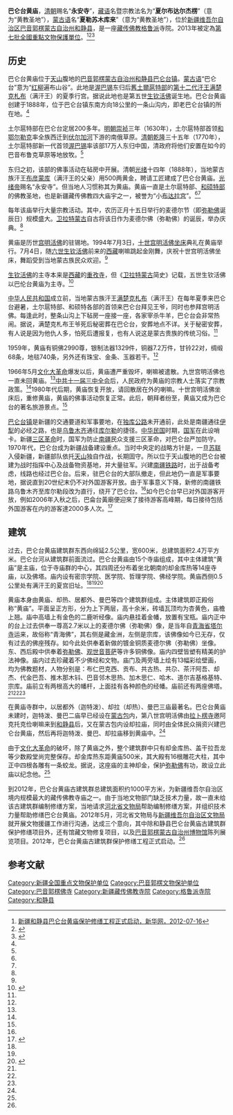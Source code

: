 {{Infobox Tibetan Buddhist monastery
|name =巴仑台黄庙
|image = 
|image size = 250px
|alt = 
|caption = 
|t=
|w=
|to = 
|ipa={{IPA|}}
|z=
|thdl=
|e=
|tc=巴侖台黃廟
|s=巴仑台黄庙
|p=
|m=
|k=
|pushpin_map = 
|latd = 42.6687
|latNS = N
|longd= 86.3253929
|longEW = E
|iso_region = 
|map_caption = 
|mapsize = 
|location_country = 中国
|location = {{CHN}}[[新疆维吾尔自治区|新疆维吾尔自治区]][[巴音郭楞蒙古自治州|巴音郭楞蒙古自治州]][[和静县|和静县]]
|coordinates_display =
|founded_by = 
|date_founded =
|date_renovated =
|sect = [[格鲁派|格鲁派]]
|mather =
|children =
|dedicated_to = 
|tulku =[[宫明活佛|宫明活佛]]
|head_lama = 
|head_mgh =
|no._of_monks = 
|architecture = 
|festivals =
|footnotes = 
}}
{{文物保护单位
| 级别 = 全国
| 名称 =	巴仑台黄庙古建筑群
| 图片 = 
| 编号 = 7-1489
| 分类 = 古建筑
| 时代 = [[清朝|清]]
| 所在 = [[新疆维吾尔自治区|新疆维吾尔自治区]][[巴音郭楞蒙古自治州|巴音郭楞蒙古自治州]][[和静县|和静县]]
| 登录 = 2013年5月3日
| Cat = 新疆全国重点文物保护单位
}}

'''巴仑台黄庙'''，[[清朝|清朝]]赐名“'''永安寺'''”，[[藏语|藏语]]名暨宗教法名为“'''夏尔布达尔杰楞'''”（意为“黄教圣地”），[[蒙古语|蒙古语]]名“'''夏勒苏木库来'''”（意为“黄教圣地”），位於[[新疆维吾尔自治区|新疆维吾尔自治区]][[巴音郭楞蒙古自治州|巴音郭楞蒙古自治州]][[和静县|和静县]]，是一座[[藏传佛教|藏传佛教]][[格鲁派|格鲁派]]寺院。2013年被定為[[第七批全國重點文物保護單位|第七批全國重點文物保護單位]]。<ref name=xhw>[http://news.xinhuanet.com/shuhua/2012-07/16/c_123415125.htm 新疆和静县巴仑台黄庙保护修缮工程正式启动，新华网，2012-07-16]</ref><ref name=tsw>{{Cite web |url=http://culture.ts.cn/content/2010-12/21/content_5460587.htm |title=高山重镇巴仑台，天山网，2010-12-21 |access-date=2014-05-04 |archive-url=https://web.archive.org/web/20140504140011/http://culture.ts.cn/content/2010-12/21/content_5460587.htm |archive-date=2014-05-04 |dead-url=yes }}</ref><ref name=hxw>{{Cite web |url=http://news.hexun.com/2014-01-03/161114299.html |title=巴仑台镇的黄庙，和讯网，2014-01-03 |access-date=2014-05-04 |archive-date=2019-05-20 |archive-url=https://web.archive.org/web/20190520201008/http://news.hexun.com/2014-01-03/161114299.html |dead-url=no }}</ref>

==历史==
巴仑台黄庙位于[[天山|天山]]腹地的[[巴音郭楞蒙古自治州|巴音郭楞蒙古自治州]][[和静县|和静县]][[巴仑台镇|巴仑台镇]]。[[蒙古语|蒙古语]]“巴仑台”意为“[[柽柳|红柳]]遍布山谷”。此地是[[渥巴锡|渥巴锡]]东归后[[舊土爾扈特部|舊土爾扈特部]]的[[舊土爾扈特部|第十二代汗王]][[满楚克札布|满楚克札布]]（满汗王）的夏季行宫。据说此地也是第五世[[生钦活佛|生钦活佛]]诞生地。巴仑台黄庙创建于1888年，位于巴仑台镇东南方向18公里的一条山沟内，即老巴仑台镇的所在地。<ref name=hxw/>

土尔扈特部在巴仑台定居200多年。[[明朝|明朝]][[崇祯|崇祯]]三年（1630年），土尔扈特部首领[[和鄂尔勒克|和鄂尔勒克]]率全族西迁到[[伏尔加河|伏尔加河]]下游的南俄草原。[[清朝|清朝]][[乾隆|乾隆]]三十五年（1770年），土尔扈特部新一代首领[[渥巴锡|渥巴锡]]率该部17万人东归中国，清政府将他们安置在如今的巴音布鲁克草原等地放牧。<ref name=hxw/>

东归之初，该部的佛事活动在毡房中开展。清朝[[光绪|光绪]]十四年（1888年），当地蒙古族汗王[[布彦蒙库|布彦蒙库]]（满汗王的父亲）用500两黄金，聘请工匠建成了巴仑台黄庙。[[光绪帝|光绪帝]]赐名“永安寺”。但当地人习惯称其为黄庙。黄庙一直是土尔扈特部、[[和硕特部|和硕特部]]的佛教圣地，也是新疆藏传佛教四大庙宇之一，被誉为“小[[布达拉宫|布达拉宫]]”。<ref name=hxw/><ref name=tsw/>

每年该庙举行大量宗教活动。其中，农历正月十五日举行的麦德尔节（即[[弥勒佛|弥勒佛]]诞辰日）规模盛大。[[卫拉特蒙古|卫拉特蒙古]]自古将该日作为麦德尔佛（弥勒佛）的诞辰，举办庆典。<ref name=hxw/>

黄庙是历世[[宫明活佛|宫明活佛]]的驻锡地。1994年7月3日，[[宫明·丹贝久美|十世宫明活佛]][[坐床|坐床]]典礼在黄庙举行。7月4日，随[[生钦·洛桑坚赞|六世生钦活佛]]前来的[[西藏|西藏]]喇嘛跳起金刚舞，庆祝十世宫明活佛坐床，舞蹈受到当地蒙古族民众欢迎。<ref name=hxw/>

[[生钦活佛|生钦活佛]]的主寺本来是[[西藏|西藏]]的[[重孜寺|重孜寺]]，但《[[卫拉特蒙古|卫拉特蒙古]]简史》记载，五世生钦活佛以巴伦台黄庙为主寺。<ref name=cwjf>{{Cite web |url=http://www.mzb.com.cn/html/Home/report/407755-1.htm |title=才吾加甫，新疆土尔扈特蒙古藏传佛教高僧，世界宗教研究2010年04期 |access-date=2014-05-04 |archive-date=2014-05-04 |archive-url=https://web.archive.org/web/20140504110505/http://www.mzb.com.cn/html/Home/report/407755-1.htm |dead-url=no }}</ref>

[[中华人民共和国|中华人民共和国]]成立前，当地蒙古族汗王[[满楚克札布|满楚克札布]]（满汗王）在每年夏季来巴仑台避暑，土尔扈特部、和硕特各部的首领来巴仑台拜见王爷，同时也参拜宫明活佛。每逢此时，整条山沟上下毡房一座接一座，各家宰杀牛羊，巴仑台会非常热闹。据说，满楚克札布王爷死后秘密葬在巴仑台，安葬地点不详。关于秘密安葬，有人说是因为他仇人多，怕死后遭报复，也有人说这是蒙古贵族的传统习俗。<ref name=tsw/>

1959年，黄庙有铜佛2990尊，银制法器1329件，铜器7.2万件，甘铃22对，绸缎68条，地毯740条，另外还有珠宝、金条、玉器若干。<ref name=gmsmw/>

1966年5月[[文化大革命|文化大革命]]爆发以后，黄庙遭严重毁坏，喇嘛被遣散。九世宫明活佛也一直未回黄庙。<ref name=tsw/>[[中共十一届三中全会|中共十一届三中全会]]后，人民政府为黄庙的宗教人士落实了宗教政策。<ref name=gmsmw/>1980年代后期，黄庙恢复开放，请回散居在外的喇嘛。十世宫明活佛坐床后，重修黄庙，黄庙的佛事活动恢复正常。此后，朝拜者纷至，黄庙又成为巴仑台的著名旅游景点。<ref name=tsw/>

[[巴仑台镇|巴仑台镇]]是新疆的交通要道和军事要地，在[[独库公路|独库公路]]未开通前，此处是南疆通往[[伊犁|伊犁]]的必经之路，也是[[乌鲁木齐|乌鲁木齐]]通往[[库尔勒|库尔勒]]的捷径。[[中华民国|中华民国]]时期，[[国军|国军]]在此设哨卡。新疆[[三区革命|三区革命]]时，国军为防止[[南疆|南疆]]民众支援三区革命，对巴仑台严加防守。1970年代，巴仑台成为新疆战备建设重点。当时中央定的战略方针是，一旦[[苏联|苏联]]入侵新疆，新疆部队依托[[天山|天山]]独自作战，长期固守。所以位于天山腹地的巴仑台被建为战时指挥中心及战备物资基地，并大量驻军。兴建[[南疆铁路|南疆铁路]]时，出于战备考虑，线路也经过巴仑台。后来，驻巴仑台的大部队撤走，但此地仍一直是军事要地，据说直到20世纪末仍不对外国游客开放。由于军事意义下降，新修的南疆铁路乌鲁木齐至库尔勒段改为直行，绕开了巴仑台。<ref name=tsw/>如今巴仑台早已对外国游客开放，例如2006年入秋之后，巴侖台黃廟便迎來了接待游客高峰期，每日接待包括外国游客在内的游客達2000多人次。<ref>{{Cite web |url=http://big5.ts.cn/dizhou/content/2006-08/15/content_1110505.htm |title=和靜縣巴侖台黃廟迎來接待游客高峰期，天山网，2006-08-15 |access-date=2014-05-05 |archive-date=2014-05-05 |archive-url=https://web.archive.org/web/20140505200056/http://big5.ts.cn/dizhou/content/2006-08/15/content_1110505.htm |dead-url=yes }}</ref>

==建筑==
过去，巴仑台黄庙建筑群东西向绵延2.5公里，宽600米，总建筑面积2.4万平方米。巴仑台河从建筑群前面流过。巴仑台黄庙由15个寺庙组成，其中主体建筑“黄庙”是主庙，位于寺庙群的中心，其四周还分布着坐北朝南的却金库热等14座寺庙，以及佛塔。庙内设有密宗学院、医学院、哲理学院、佛经学院。黄庙西侧0.5公里处有满汗王的夏宫旧址。<ref name=hxw/><ref name=tsw/><ref name=gmsmw>{{Cite web |url=http://sy.gming.org/article-263-1.html |title=新疆和静巴伦台黄庙，光明寺庙网，于2014-05-05查阅 |access-date=2014-05-05 |archive-date=2014-05-05 |archive-url=https://web.archive.org/web/20140505180213/http://sy.gming.org/article-263-1.html |dead-url=no }}</ref>

黄庙本身由黄庙、却热、居都外、曼巴等四个建筑群组成。主体建筑即正殿俗称“黄庙”。平面呈正方形，分为上下两层，高十余米，砖墙瓦顶均为杏黄色，庙檐上翘。庙中高墙上有金色的二鹿听经像。庙内悬挂着金幡，放置有宝瓶。庙内正中的台上过去供奉一尊高2.7米以上的麦德尔佛（弥勒佛）像，是当年自[[青海省|青海省]][[塔尔寺|塔尔寺]]运来，故俗称“青海佛”，其右侧是藏金洲，左侧是宗库，该佛像如今已无存，仅有过去的佛座残存。如今此处供奉着新做的镀金铜质麦德尔佛（弥勒佛）坐像。东、西后殿中供奉着[[弥勒佛|弥勒佛]]、[[观世音菩萨|观世音菩萨]]等许多铜佛像。庙内四壁皆塑有精美的护法神像。庙内过去珍藏着不少佛经和文物。庙门及两旁墙上绘有13幅彩绘壁画，均为佛教题材，人物分别是：布仁巴克西、贡布、共古热、共尕、茶汗阿吾、却杰、代金巴吾、推木那木钭、巴音邻木思热、加木思仁、哈木、道尔吉基格基特、宗库。庙前立有两根高大的幡杆，上面挂有各种颜色的经幡。庙前还有两座佛塔。<ref name=hxw/><ref name=tsw/><ref name=gmsmw/>

在黄庙寺群中，以居都外（迦特泼）、却拉（却热）、曼巴三庙最著名。巴仑台黄庙未建时，迦特泼、曼巴二庙早已经设在[[蒙古包|蒙古包]]内，第八世宫明活佛由[[拉卜楞寺|拉卜楞寺]]邀阿克托克俭喇嘛来到[[和静县|和静县]]后，又在蒙古包内设却拉庙，同时由全体民众捐资兴建巴仑台黄庙，然后再将迦特泼、曼巴、却拉庙移到黄庙中。<ref name=gmsmw/>

由于[[文化大革命|文化大革命]]的破坏，除了黄庙之外，整个建筑群中只有却金库热、盖干拉吾龙等少数殿堂尚完整保存。却金库热东距黄庙500米，其大殿有16根雕花大柱，其中正中四根各雕有一条蛟龙。据说，这座庙的主神却金，保护[[弥勒佛|弥勒佛]]有功，故设立此庙以纪念他。<ref name=gmsmw/>

到2012年，巴仑台黄庙古建筑群总建筑面积约1000平方米，为新疆维吾尔自治区境内规模最大的藏传佛教寺庙之一。由于当地文物部门缺乏技术力量，故一直未给该古建筑群编制修缮方案，当地请求[[河北省文物局|河北省文物局]]帮助编制修缮方案，并组织技术力量帮助修缮巴仑台黄庙。2012年5月，河北省文物局与[[新疆维吾尔自治区文物局|新疆维吾尔自治区文物局]]就开展文物援疆工作进行沟通，达成三个意向，其中除和静县巴仑台黄庙古建筑群保护修缮项目外，还有馆藏文物修复项目，以及[[巴音郭楞蒙古自治州博物馆|巴音郭楞蒙古自治州博物馆]]陈列展览项目。2012年，巴仑台黄庙古建筑群保护修缮工程正式启动。<ref name=xhw/>

==参考文献==
{{reflist}}

{{新疆全国重点文物保护单位}}
[[Category:新疆全国重点文物保护单位|Category:新疆全国重点文物保护单位]]
[[Category:巴音郭楞文物保护单位|Category:巴音郭楞文物保护单位]]
[[Category:巴音郭楞佛寺|Category:巴音郭楞佛寺]]
[[Category:新疆藏传佛教寺院|Category:新疆藏传佛教寺院]]
[[Category:格鲁派寺院|Category:格鲁派寺院]]
[[Category:和静县|Category:和静县]]